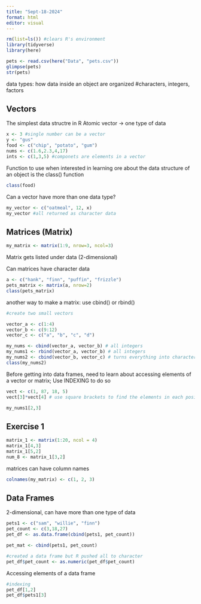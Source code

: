 ```yaml
---
title: "Sept-18-2024"
format: html
editor: visual
---
```


```r
rm(list=ls()) #clears R's environment
library(tidyverse)
library(here)
```

```r
pets <- read.csv(here("Data", "pets.csv"))
glimpse(pets)
str(pets)
```

data types: how data inside an object are organized #characters, integers, factors

## Vectors

The simplest data structre in R Atomic vector -\> one type of data

```r
x <- 3 #single number can be a vector
y <- "gus"
food <- c("chip", "potato", "gum")
nums <- c(1.6,2.3,4,17)
ints <- c(1,3,5) #componets are elements in a vector
```

Function to use when interested in learning ore about the data structure of an object is the class() function

```r
class(food)
```

Can a vector have more than one data type?

```r
my_vector <- c("oatmeal", 12, x)
my_vector #all returned as character data
```

## Matrices (Matrix)

```r
my_matrix <- matrix(1:9, nrow=3, ncol=3)
```

Matrix gets listed under data (2-dimensional)

Can matrices have character data

```r
a <- c("hank", "finn", "puffin", "frizzle")
pets_matrix <- matrix(a, nrow=2)
class(pets_matrix)
```

another way to make a matrix: use cbind() or rbind()

```r
#create two small vectors

vector_a <- c(1:4)
vector_b <- c(9:12)
vector_c <- c("a", "b", "c", "d")
```

```r
my_nums <- cbind(vector_a, vector_b) # all integers
my_nums1 <- rbind(vector_a, vector_b) # all integers
my_nums2 <- cbind(vector_b, vector_c) # turns everything into character data
class(my_nums2)
```

Before getting into data frames, need to learn about accessing elements of a vector or matrix; Use INDEXING to do so

```r
vect <- c(1, 87, 18, 5)
vect[3]*vect[4] # use square brackets to find the elements in each position
```

```r
my_nums1[2,3]
```

## Exercise 1

```r
matrix_1 <- matrix(1:20, ncol = 4)
matrix_1[4,3]
matrix_1[5,2]
num_8 <- matrix_1[3,2]
```

matrices can have column names

```r
colnames(my_matrix) <- c(1, 2, 3)
```

## Data Frames

2-dimensional, can have more than one type of data

```r
pets1 <- c("sam", "willie", "finn")
pet_count <- c(3,18,27)
pet_df <- as.data.frame(cbind(pets1, pet_count))

pet_mat <- cbind(pets1, pet_count)

#created a data frame but R pushed all to character
pet_df$pet_count <- as.numeric(pet_df$pet_count)
```

Accessing elements of a data frame
```r
#indexing
pet_df[1,2]
pet_df$pets1[3]
```

